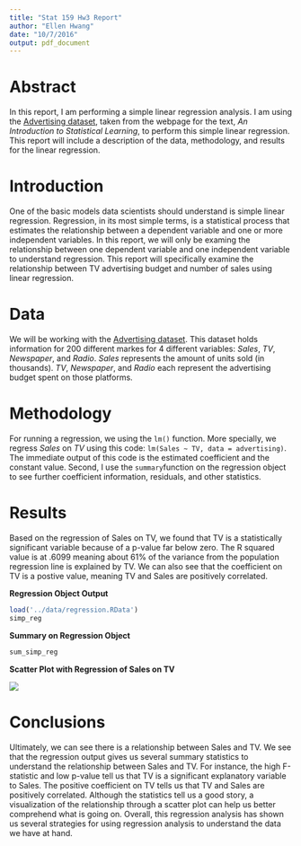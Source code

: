 ```yaml
---
title: "Stat 159 Hw3 Report"
author: "Ellen Hwang"
date: "10/7/2016"
output: pdf_document
---
```


# Abstract
In this report, I am performing a simple linear regression analysis. I am using the [Advertising dataset](http://www-bcf.usc.edu/~gareth/ISL/Advertising.csv), taken from 
the webpage for the text, *An Introduction to Statistical Learning*, to perform this simple linear regression. This report will include a description of the data, methodology, and results for the linear regression. 


# Introduction
One of the basic models data scientists should understand is simple linear regression. Regression, in its most simple terms, is a statistical process that estimates the relationship between a dependent variable and one or more independent variables. In this report, we will only be examing the relationship between one dependent variable and one independent variable to understand regression. This report will specifically examine the relationship between TV advertising budget and number of sales using linear regression.

# Data 
We will be working with the [Advertising dataset](http://www-bcf.usc.edu/~gareth/ISL/Advertising.csv). This dataset holds information for 200 different markes for 4 different variables: *Sales*, *TV*, *Newspaper*, and *Radio*. *Sales* represents the amount of units sold (in thousands). *TV*, *Newspaper*, and *Radio* each represent the advertising budget spent on those platforms. 

# Methodology 
For running a regression, we using the `lm()` function. More specially, we regress *Sales* on *TV* using this code: `lm(Sales ~ TV, data = advertising)`. The immediate output of this code is the estimated coefficient and the constant value. Second, I use the `summary`function on the regression object to see further coefficient information, residuals, and other statistics.  

\newpage

# Results
Based on the regression of Sales on TV, we found that TV is a statistically significant variable because of a p-value far below zero. The R squared value is at .6099 meaning about 61% of the variance from the population regression line is explained by TV. We can also see that the coefficient on TV is a postive value, meaning TV and Sales are positively correlated.

**Regression Object Output**
```r
load('../data/regression.RData')
simp_reg
```


**Summary on Regression Object**
```r
sum_simp_reg
```

\newpage 

**Scatter Plot with Regression of Sales on TV**

![](images/scatter-tv-sales.png)

\newpage

# Conclusions
Ultimately, we can see there is a relationship between Sales and TV. We see that the regression output gives us several summary statistics to understand the relationship between Sales and TV. For instance, the high F-statistic and low p-value tell us that TV is a significant explanatory variable to Sales. The positive coefficient on TV tells us that TV and Sales are positively correlated. Although the statistics tell us a good story, a visualization of the relationship through a scatter plot can help us better comprehend what is going on. Overall, this regression analysis has shown us several strategies for using regression analysis to understand the data we have at hand. 